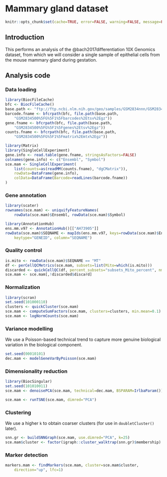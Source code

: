 # Mammary gland dataset

```r
knitr::opts_chunk$set(cache=TRUE, error=FALSE, warning=FALSE, message=FALSE)
```

## Introduction

This performs an analysis of the @bach2017differentiation 10X Genomics dataset,
from which we will consider a single sample of epithelial cells from the mouse mammary gland during gestation.

## Analysis code

### Data loading

```r
library(BiocFileCache)
bfc <- BiocFileCache()
base.path <- "ftp://ftp.ncbi.nlm.nih.gov/geo/samples/GSM2834nnn/GSM2834500/suppl"
barcode.fname <- bfcrpath(bfc, file.path(base.path, 
    "GSM2834500%5FG%5F1%5Fbarcodes%2Etsv%2Egz"))
gene.fname <- bfcrpath(bfc, file.path(base.path,
    "GSM2834500%5FG%5F1%5Fgenes%2Etsv%2Egz"))
counts.fname <- bfcrpath(bfc, file.path(base.path,
    "GSM2834500%5FG%5F1%5Fmatrix%2Emtx%2Egz"))

library(Matrix)
library(SingleCellExperiment)
gene.info <- read.table(gene.fname, stringsAsFactors=FALSE)
colnames(gene.info) <- c("Ensembl", "Symbol")
sce.mam <- SingleCellExperiment(
    list(counts=as(readMM(counts.fname), "dgCMatrix")), 
    rowData=DataFrame(gene.info),
    colData=DataFrame(Barcode=readLines(barcode.fname))
)
```

### Gene annotation

```r
library(scater)
rownames(sce.mam) <- uniquifyFeatureNames(
    rowData(sce.mam)$Ensembl, rowData(sce.mam)$Symbol)

library(AnnotationHub)
ens.mm.v97 <- AnnotationHub()[["AH73905"]]
rowData(sce.mam)$SEQNAME <- mapIds(ens.mm.v97, keys=rowData(sce.mam)$Ensembl,
    keytype="GENEID", column="SEQNAME")
```

### Quality control

```r
is.mito <- rowData(sce.mam)$SEQNAME == "MT"
df <- perCellQCMetrics(sce.mam, subsets=list(Mito=which(is.mito)))
discarded <- quickCellQC(df, percent_subsets="subsets_Mito_percent", nmads=3)
sce.mam <- sce.mam[,!discarded$discard]
```

### Normalization 

```r
library(scran)
set.seed(101000110)
clusters <- quickCluster(sce.mam)
sce.mam <- computeSumFactors(sce.mam, clusters=clusters, min.mean=0.1) 
sce.mam <- logNormCounts(sce.mam)
```

### Variance modelling

We use a Poisson-based technical trend to capture more genuine biological variation in the biological component.

```r
set.seed(00010101)
dec.mam <- modelGeneVarByPoisson(sce.mam)
```

### Dimensionality reduction

```r
library(BiocSingular)
set.seed(101010011)
sce.mam <- denoisePCA(sce.mam, technical=dec.mam, BSPARAM=IrlbaParam())

sce.mam <- runTSNE(sce.mam, dimred="PCA")
```

### Clustering 

We use a higher `k` to obtain coarser clusters (for use in `doubletCluster()` later).

```r
snn.gr <- buildSNNGraph(sce.mam, use.dimred="PCA", k=25)
sce.mam$cluster <- factor(igraph::cluster_walktrap(snn.gr)$membership)
```

### Marker detection

```r
markers.mam <- findMarkers(sce.mam, cluster=sce.mam$cluster,
    direction="up", lfc=1)
```
